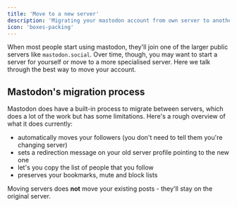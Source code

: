 ```yaml
---
title: 'Move to a new server'
description: 'Migrating your mastodon account from own server to another'
icon: 'boxes-packing'
---
```


When most people start using mastodon, they'll join one of the larger public servers like `mastodon.social`. Over time, though, you may want to start a server for yourself or move to a more specialised server. Here we talk through the best way to move your account.

## Mastodon's migration process

Mastodon does have a built-in process to migrate between servers, which does a lot of the work but has some limitations. Here's a rough overview of what it does currently:

* automatically moves your followers (you don't need to tell them you're changing server)
* sets a redirection message on your old server profile pointing to the new one
* let's you copy the list of people that you follow
* preserves your bookmarks, mute and block lists

<Info>Moving servers does **not** move your existing posts - they'll stay on the original server.</Info>
